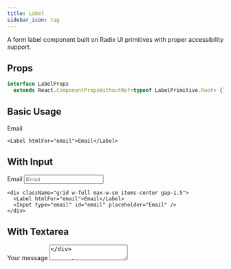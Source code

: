 ```yaml
---
title: Label
sidebar_icon: tag
---
```



A form label component built on Radix UI primitives with proper accessibility support.

## Props

```ts
interface LabelProps
  extends React.ComponentPropsWithoutRef<typeof LabelPrimitive.Root> {}
```

## Basic Usage

<Label htmlFor="email">Email</Label>

```tsx
<Label htmlFor="email">Email</Label>
```

## With Input

<div className="grid w-full max-w-sm items-center gap-1.5">
  <Label htmlFor="email">Email</Label>
  <Input type="email" id="email" placeholder="Email" />
</div>

```tsx
<div className="grid w-full max-w-sm items-center gap-1.5">
  <Label htmlFor="email">Email</Label>
  <Input type="email" id="email" placeholder="Email" />
</div>
```

## With Textarea

<div className="grid w-full gap-1.5">
  <Label htmlFor="message">Your message</Label>
  <Textarea placeholder="Type your message here." id="message" />
</div>

```tsx
<div className="grid w-full gap-1.5">
  <Label htmlFor="message">Your message</Label>
  <Textarea placeholder="Type your message here." id="message" />
</div>
```

## With Checkbox

<div className="flex items-center space-x-2">
  <Checkbox id="terms" />
  <Label
    htmlFor="terms"
    className="text-sm font-medium leading-none peer-disabled:cursor-not-allowed peer-disabled:opacity-70"
  >
    Accept terms and conditions
  </Label>
</div>

```tsx
<div className="flex items-center space-x-2">
  <Checkbox id="terms" />
  <Label
    htmlFor="terms"
    className="text-sm font-medium leading-none peer-disabled:cursor-not-allowed peer-disabled:opacity-70"
  >
    Accept terms and conditions
  </Label>
</div>
```

## Accessibility

The Label component automatically handles proper accessibility attributes when used with form controls:

- Associates the label with form controls via `htmlFor` prop
- Provides screen reader support
- Enables clicking the label to focus the associated control
